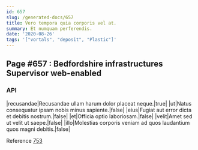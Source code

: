 ```yaml
---
id: 657
slug: /generated-docs/657
title: Vero tempora quia corporis vel at.
summary: Et numquam perferendis.
date: '2020-08-26'
tags: '["vortals", "deposit", "Plastic"]'
---
```

## Page #657 : Bedfordshire infrastructures Supervisor web-enabled
<Partial />

### API

|recusandae|Recusandae ullam harum dolor placeat neque.|true|
|ut|Natus consequatur ipsam nobis minus sapiente.|false|
|eius|Fugiat aut error dicta et debitis nostrum.|false|
|et|Officia optio laboriosam.|false|
|velit|Amet sed ut velit ut saepe.|false|
|illo|Molestias corporis veniam ad quos laudantium quos magni debitis.|false|

Reference [753](/generated-docs/753)



